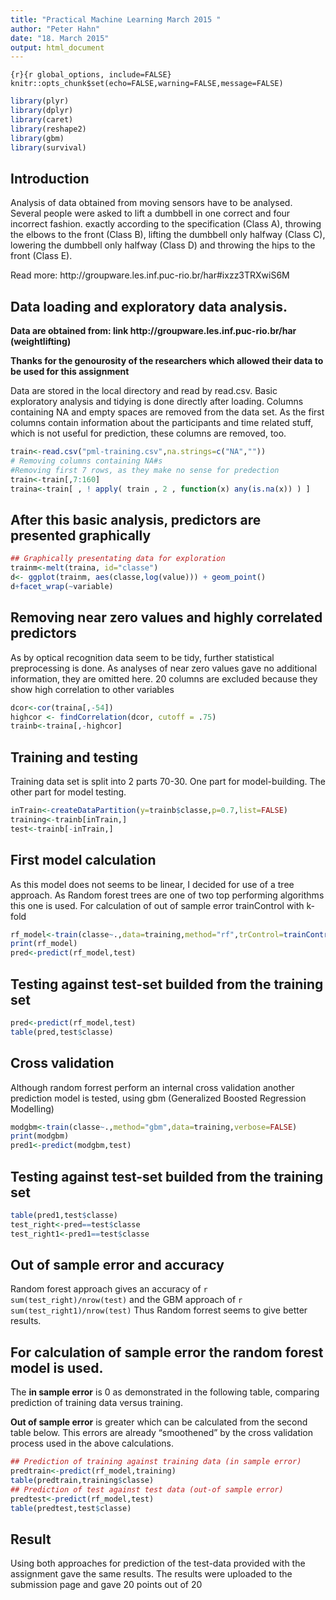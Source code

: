 ```yaml
---
title: "Practical Machine Learning March 2015 "
author: "Peter Hahn"
date: "18. March 2015"
output: html_document
---
```

```{r}{r global_options, include=FALSE}
knitr::opts_chunk$set(echo=FALSE,warning=FALSE,message=FALSE)
```

```r
library(plyr)
library(dplyr)
library(caret)
library(reshape2)
library(gbm)
library(survival)
```
## Introduction
Analysis of data obtained from moving sensors have to be analysed. Several people were asked to lift a dumbbell in one correct and four incorrect fashion.
exactly according to the specification (Class A), throwing the elbows to the front (Class B), lifting the dumbbell only halfway (Class C), 
lowering the dumbbell only halfway (Class D) and throwing the hips to the front (Class E).

Read more: http://groupware.les.inf.puc-rio.br/har#ixzz3TRXwiS6M

## Data loading and exploratory data analysis.

**Data are obtained from:  link  http://groupware.les.inf.puc-rio.br/har (weightlifting)**

**Thanks for the genourosity of the researchers which allowed their data to be used for this assignment **

Data are stored in the local directory and read by read.csv. Basic exploratory analysis and tidying is done directly after loading. Columns containing NA and empty spaces are removed from the data set. As the first columns contain information about the participants and time related stuff, which is not useful for prediction, these columns are removed, too.

```r
train<-read.csv("pml-training.csv",na.strings=c("NA",""))
# Removing columns containing NA#s
#Removing first 7 rows, as they make no sense for predection
train<-train[,7:160]
traina<-train[ , ! apply( train , 2 , function(x) any(is.na(x)) ) ]
```

## After this basic analysis, predictors are presented graphically
```r

## Graphically presentating data for exploration
trainm<-melt(traina, id="classe")
d<- ggplot(trainm, aes(classe,log(value))) + geom_point() 
d+facet_wrap(~variable)
```

## Removing near zero values and highly correlated predictors
As by optical recognition data seem to be tidy, further statistical preprocessing is done.
As analyses of near zero values gave no additional information, they are omitted here. 20 columns are excluded because they show high correlation to other variables
```r
dcor<-cor(traina[,-54])
highcor <- findCorrelation(dcor, cutoff = .75)
trainb<-traina[,-highcor]
```

## Training and testing
Training data set is split into 2 parts 70-30. One part for model-building. The other part for model testing.  

```r
inTrain<-createDataPartition(y=trainb$classe,p=0.7,list=FALSE)
training<-trainb[inTrain,]
test<-trainb[-inTrain,]
```

## First model calculation
As this model does not seems to be linear, I decided for use of a tree approach. As Random forest trees are one of two top performing algorithms this one is used.
For calculation of out of sample error trainControl with k-fold 

```r
rf_model<-train(classe~.,data=training,method="rf",trControl=trainControl(method="cv",number=3),prox=TRUE,allowParallel=TRUE,tuneLength=1)
print(rf_model)
pred<-predict(rf_model,test)
```

## Testing against test-set builded from the training set
```r
pred<-predict(rf_model,test)
table(pred,test$classe)
```

## Cross validation
Although random forrest  perform an internal cross validation another prediction model is tested, using gbm (Generalized Boosted Regression Modelling)
```r
modgbm<-train(classe~.,method="gbm",data=training,verbose=FALSE)
print(modgbm)
pred1<-predict(modgbm,test)
```

## Testing against test-set builded from the training set

```r
table(pred1,test$classe)
test_right<-pred==test$classe
test_right1<-pred1==test$classe

```

## Out of sample error and accuracy 
Random forest approach gives an accuracy of `r  sum(test_right)/nrow(test) ` and the GBM approach of `r sum(test_right1)/nrow(test) `
Thus Random forrest seems to give better results.  

## For calculation of sample error the random forest model is used.

The **in sample error** is 0 as demonstrated in the following table, comparing prediction of training data versus training. 

**Out of sample error** is greater which can be calculated from the second  table below.
This errors are already "smoothened" by the cross validation process used in the above calculations.
```r
## Prediction of training against training data (in sample error)
predtrain<-predict(rf_model,training)
table(predtrain,training$classe)
## Prediction of test against test data (out-of sample error)
predtest<-predict(rf_model,test)
table(predtest,test$classe)
```


## Result
Using both approaches for prediction of the test-data provided with the assignment gave the same results. The results were uploaded to the submission page and gave 20 points out of 20